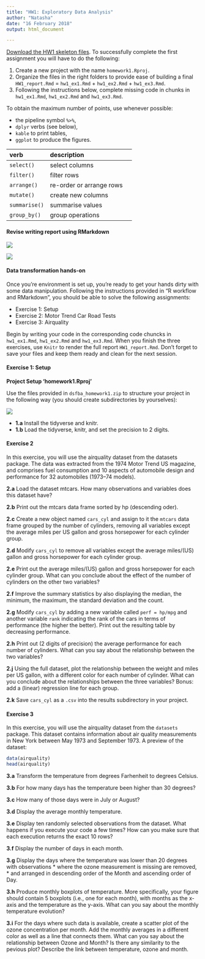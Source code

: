 ```yaml
---
title: "HW1: Exploratory Data Analysis"
author: "Natasha"
date: "16 February 2018"
output: html_document

---
```


[Download the HW1 skeleton files](https://raw.githubusercontent.com/tvatter/dsfba_2018/master/data/dsfba_homework1_skeleton.zip). To successfully complete the first assignment you
will have to do the following:

1. Create a new project with the name `homework1.Rproj`.
2. Organize the files in the right folders to provide ease of building a final
`HW1_report.Rmd` = `hw1_ex1.Rmd` + `hw1_ex2.Rmd` + `hw1_ex3.Rmd`.
3. Following the instructions below, complete missing code in chunks in `hw1_ex1.Rmd`, `hw1_ex2.Rmd` and `hw1_ex3.Rmd`. 


To obtain the maximum number of points, use whenever possible:

* the pipeline symbol `%>%`,
* `dplyr` verbs (see below),
* `kable` to print tables,
* `ggplot` to produce the figures.


| verb | description |
| :---  | :---  | :---:  |
| `select()` | select columns |
| `filter()` | filter rows |
| `arrange()` | re-order or arrange rows |
| `mutate()` | create new columns |
| `summarise()` | summarise values |
| `group_by()` | group operations |

#### Revise writing report using RMarkdown

![](rmarkdown_cs_1.png)

![](rmarkdown_cs_2.png)

<!-- __Q1.__ To showcase your successful project organisation, start your report by -->
<!-- providing the code and output for listing all files in your current directory  -->
<!-- and subdirectories. -->

#### Data transformation hands-on

Once you're environment is set up, you're ready to get your hands dirty with 
some data manipulation. Following the instructions provided in "R workflow and
RMarkdown", you should be able to solve the following assignments:

 * Exercise 1: Setup
 * Exercise 2: Motor Trend Car Road Tests
 * Exercise 3: Airquality


Begin by writing your code in the corresponding code chuncks in `hw1_ex1.Rmd`,
`hw1_ex2.Rmd` and `hw1_ex3.Rmd`. When you finish the three exercises, use `Knitr` to render the
full report `HW1_report.Rmd`.
Don't forget to save your files and keep them ready and clean for the next session. 


#### Exercise 1: Setup

__Project Setup 'homework1.Rproj'__

Use the files provided in `dsfba_homework1.zip` to structure your project in the following way (you should create subdirectories by yourselves):

![](project_structure.png)

* __1.a__ Install the tidyverse and knitr.
* __1.b__ Load the tidyverse, knitr, and set the precision to 2 digits.

#### Exercise 2

In this exercise, you will use the airquality dataset from the datasets package. The data was extracted from the 1974 Motor Trend US magazine, and comprises fuel consumption and 10 aspects of automobile design and performance for 32 automobiles (1973–74 models).

__2.a__  Load the dataset mtcars. How many observations and variables does this dataset have?

__2.b__  Print out the mtcars data frame sorted by hp (descending oder).

__2.c__ Create a new object named `cars_cyl` and assign to it the `mtcars` data frame grouped by the number of cylinders, removing all variables except the average miles per US gallon and gross horsepower for each cylinder group.

__2.d__ Modify `cars_cyl` to remove all variables except the average miles/(US) gallon and gross horsepower for each cylinder group.

__2.e__  Print out the average miles/(US) gallon and gross horsepower for each cylinder group.
What can you conclude about the effect of the number of cylinders on the other two variables?

__2.f__  Improve the summary statistics by also displaying the median, the minimum, the maximum, the standard deviation and the count.

__2.g__  Modify `cars_cyl` by adding a new variable called `perf = hp/mpg` and another
variable `rank` indicating the rank of the cars in terms of performance (the higher the better). 
Print out the resulting table by decreasing performance.

__2.h__ Print out (2 digits of precision) the average performance for each 
number of cylinders. What can you say about the relationship between the two variables?

__2.j__ Using the full dataset, plot the relationship between the weight and miles per US gallon, with a different color for each number of cylinder. What can you conclude about the relationships between the three variables? Bonus: add a (linear) regression line for each group.

__2.k__ Save `cars_cyl` as a `.csv` into the results subdirectory in your project.


#### Exercise 3

In this exercise, you will use the airquality dataset from the `datasets` package. 
This dataset contains information about air quality measurements in New York between May 1973 and September 1973. A preview of the dataset:

```r

data(airquality)
head(airquality)

```

__3.a__ Transform the temperature from degrees Farhenheit to degrees Celsius.

__3.b__ For how many days has the temperature been higher than 30 degrees?

__3.c__ How many of those days were in July or August?

__3.d__ Display the average monthly temperature.

__3.e__ Display ten randomly selected observations from the dataset. What happens if you execute your code a few times? How can you make sure that each execution returns the exact 10 rows?

__3.f__ Display the number of days in each month.

__3.g__ Display the days where the temperature was lower than 20 degrees with observations
* where the ozone measurement is missing are removed,
* and arranged in descending order of the Month and ascending order of Day.

__3.h__ Produce monthly boxplots of temperature. More specifically, your figure 
should contain 5 boxplots (i.e., one for each month), with months as the x-axis 
and the temperature as the y-axis. What can you say about the monthly temperature evolution?

__3.i__ For the days where such data is available, create a scatter plot of the ozone concentration per month. Add the monthly averages in a different color as well as a line that connects them. 
What can you say about the relationship between Ozone and Month? Is there any similarity to the pevious plot? Describe the link between temperature, ozone and month.

